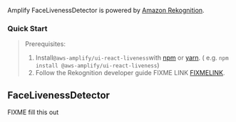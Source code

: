 Amplify FaceLivenessDetector is powered by [Amazon Rekognition](FIXME).

### Quick Start

> Prerequisites:
>
> 1. Install`@aws-amplify/ui-react-liveness`with [npm](https://www.npmjs.com/) or [yarn](https://yarnpkg.com/). ( e.g. `npm install @aws-amplify/ui-react-liveness`)
> 2. Follow the Rekognition developer guide FIXME LINK [FIXMELINK](fixme).

## FaceLivenessDetector

FIXME fill this out
